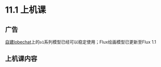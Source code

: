 # 11.1 上机课

## 广告

[自建lobechat](https://lobechat.pku3d.com/)上的`o1`系列模型已经可以稳定使用；Flux绘画模型已更新至Flux 1.1

## 上机课内容


<Cards>
  <Cards.Card
    title="View Notebook Online"
    arrow
    href="https://notebook.pku3d.com/?kernel=python3&ipynb=eJzVWutzE0cS_1emRFHYjhDalx7mlCoqlQ9cJXephLt8sByyltf2Emml0q6JXC5XmYexDTYyARsw5mEChkrwI8dLfuE_JtqV9Il_4bpnVquVtIrBMld1Lpdmd6a7p6fnNz3dMzvqSyjJpO7r7hn1pRRD7pcN2dc9Ouan9WeNkYzi6_al5OxP_emfNZ_fp6eHswmsO0K-GTGG0pr1aMfcyZszC-V3N83JrbgW144cIebDLWvpBVZNPHU3HCGszjfmr-vQZ2SHdUPp93UPyEldaeg_ke5X3H1nsqpmdMR9sbo_wgVs6ebq7dKLlWLhP6SeIu7rjGsyiRFVywwbHZ2kqk5xe9u6nHfY4lq1h-LuI0ZRWrxs3Vl_v7MY9_mJ3ImjaaEFHyBmYcXKz5WebDHeBi0a1Yj7yutvGSWVj2qBBFbD5LSlkFA1i_V6rXRx05rfaGWWgWRaNjps49Ss4_C1pYboqDH_qlkHt1G8VGA873emzI375fV5Vlu5_4A1vN-ZKT-7aK4_tK4-rdy6-35nen9VAVBKTkkMG2paO5tID2uGr5vz-9LDBvTNVoQmpxBuutEPtb5qWxWVupFV5BRUG0oOeD8ejVqzaiSufTycvOToepOk_XGg0WWp2MP-t5wcVr7MZtNZNNV5fKNrcTjZT7S0QRJp7bySNQjYQdUGiZFm-Okmx3RdP9ZkLsWWZGTlhNInJ34CE_viw8Eg19cTPClwqeOH91cVi7Pj7qI2JIeC7PN3pqou6UildYNklYSiweDlZJIkZd1AHH0BvorU-uFTp7UertdPkqqmEC7o9AWrgz1ySMTkh2ua2E9C5KR0ko-kKICrddFUh7uZ48VU3FdrbGzzAH1LWrccew03aRn9JFp-NEA_aAy1AdC5ADh87p4EItcPQeRSLsENwzspCimKaofipOj0Dm3V4Yr1KjFG6sU-mBEqO_eprFMuFDoZFFLNPtrpL-gJOI77fwAcJ_wvALfflvShcNvfy3STD_abvWO9DcHRh0RjEFkVC-PWi2Vr_Jkd0xTGzanbMKz2Yi05qYLXi5EeujHnOslAOkty8FINogJ6JqliMNXr7Nbmk8Vi4TfbqObmm_LuC2v2sTU1BwqVl5_vuzdjlxgN2F1j0ZGSMxAWGP7Gbl1Bwj7dEjMPu_B46dmseeWu9XL-w9TwChOkdsIEj826h_MT3k-EXs-tvEf0E8lPQr24Px8QGywGP5yom8R9gXNpVevogaHVIYJarJfOCDM5zIAT_VTTgCYxOLMgqWrwv2RvPYf-g4iDuLEyftvMvzWnrlQWb3nNdbiduRaJREJxrVr4JX_owJNISts3zY135i8zlduvQFnr0VtIvKppFUu4rJWL5t7rw06umK3A7HR1bbgcJMbsjJ7jW8T-VeYnnsyyvw8WOMf7OanKDFUtRNGayvad8tqT4vZTWNrl5RmYTWYXT63kz_qcZ8RBaekhrKvi9nhxc6pyadf6zzJTz5y7_X7nocPV1ee57COHkx20NqfG8e6ovbXpgJCgxT7eNhofRuNykWAb3sQRf9hIcwQ3zOYREo9niXnvQXl3BdasuXLRerBkTs9W7j-2lqbNKxPm2ibUF3cWy29f4jKf2jB3bwIBSlu8DL-VlQUmRqtp_-f4RYewuDtb2l1DcBSuwdQAActG4z6O5zmBA0bY9LU-u0oAfXj49aFQ6-Vz63KejSbRCRtPsTALqpjrO-XJV5XH980nC-jNabdxLcFEcCKIlPA3i1L6aa0ohfDFhqED3T4_tMXjQUHogfACBmGwLst7d5muhDVCwFfDfsJ56vdEc_Rw0Ow1ZZptMwAaGMkJ4FD1Zs1ryRHahJpEQzu0sdlN_mauLRY3px2Pydz7JwCs0xXrocm7Edu9Eb7m3wj4PD_RlQydcr_bXQE9ktZaSRJ_WrnW-nF6esC4D0wNgQRzN4wQ4GnOTJhzv9fcBKwR6my6MfBRbDSyoyi3t4TF5tLVoXMjk3VXU23xMusUmtwoBcGn_vHdaVirQGTdeVd6slV5vFSedp29mfceFQtbzZKa1Yelb02Pg9_DztdeWwuTsM_jCpzcKl3fMJeeFwtXMTpeew1CzLnr4DZABc8DoEM6AWqNC1gbfgQDePAkTDX9qXP6LSdV-7iZhL3Eve5azotRW4Kf1uIHDnzMQqH87ELDQbO1sEnjPxb-BCAGTcmwydsVzgn0-ipQHc6qt6ZuWJdewthgzJXJGTI6Rqz8LyzTghkx83cqk3mIQm1VeEnqZOoQSEzM_EVs1TBNm7VmJtHCdMtBS85Ms527srxlbuVrKwB6GB2rSaSJivl0F9coPBcWSvMzgGO6P7pFugRwICFYL8JmoyJscVU9K-OL5b1Jc-Jl5dYazCfoXHfoOzqYVRQDclYQasjZQcVwSa62xdxaMqqYW1mvVSe0tRc1zgsY3mtiNKYWsVXZ5_Wgmw_MxPyGNbtW-mPbfHCtPeCBrOqpTnHvfmn-rrmRx-fdWRabcCcEQsCRBgMC_QsEAq7J6g6IA675kTtrkTCbbZYol_fumVN2quzm7nPxckGaRRW3Zhi1my431gB5TLdmL5gTq820aS_aid-bCRMuwhCj-5emon1KOwulRxcwbKOZXMOQzCfP2KjYjuIW6Xf3zYlhMSKExDBbPKW778BPW-u3mtkC_FEXYzDASzbLsxvm6kp5bQM7c-ehyKK4bccLEM2EI1F7nS5NW_NTwAT61zMNtmaC-BSDyeWnQTdLMFTP0TTB5vpmZXeuWLhuLv9uTky4ef_G1XsF8-0Ko2bOoEb4eSNh_qU34Q-NhH9MFAur3rRdjcQJ2UAaxNjuXunW8y6msZev4IV2fAVbKjQDCnJgzYGBuCaEISU6RYNVPwDDD8jwAzTgVQoEg0eBNMALymfBCH1iD0HYMXkqx7GcfV8ACQb7q1kKa9zmoFRdXV0wavjtauNEgOLWzL89Wn8M8Cl3vaO6565HjuJ-0nCN6qNApK6K51nyJAQ4kZOifKiGB2w_2s9C5aMDVBSNhDsdP1VzqGxkEMjAVgU4geCiJofyB3gmwTuDF4KHudE0DNdz07EHz0ZnD16omeLgcz9w3D4_fr8zZV1_Xp6do7eeca3nmy-_OR4Uo5HejiHDyOjdJ05klIweyNDr-kA6O4jvlOJEJ2G1oEsIojRzZx4GgEI-J2eGVJ2AKAJFf1Y9r2ikb4QYQwrpV3Q1q-C59ZB8XiEy0dVUJqlkyc_yCD3NpqvaPt7W8VyQfSkQAJkKUXKqjnECUuskPWCT0yoZxCoq9JEl9LaQZLJpTcEj34Ek8PUl4RlqE8OpPiWrp1NK4FPhfqAJ-M2TS0blMRviDhNO96hMPiPcGJvy0b4mGlYNHh-3Z2-YiocIUw_F6WpkyBTqkInLsm1oVg9EilvXKsub1Edu7EK3lQt75sQs6IW79LUXeOp6ZYL5ewRe_u2f4xecptLqdGl601q7Cku8sjReXrnAUkVMJ-iCwyt_WgMRa-n5Ncw9CivW_aeYq-xNAD0ybm2XLh1Kzg_TNqTE48eSSTKYRpCPHtOHZIDskKweG3Pl25QQr0qy6f7hhKKTITWlK8kBYDgN_ClyJp2iDLDXWau_lpbX9ueM-04zxrivjtNze2wHOUNKbYDO8OKat1pVnfZrbkbRgSfA2zrxmn3ijoUqt-6W19e9LCQ2LK7q5w7fjWiGnGv63mFYU3IZJQHqksSQnJXhKUvkAfyl1_uJtAa-a1jGLlwUHSIfCoUlMchx4HmrnwJ0fuxXEaEUIV5fF4ii83mBm7j5SwN6IYnhSDtm9BC773cT-PdDC31cpq5RuNq7a70czPyAugNeo0IifcOauoNei7mmH6sb7Y_gnn5kV0ydP9IzRbxTgq0XQnNzJw_-CKjZoWZx-1dIUkq3HlpTc8XN-_T_DuxMQN9uRtggDiJY2BBV3GSzsF6VDs5PIFvrZlEotp2ra1M_46qNdaAYPTfWNaqOxUbVrnNjdWeAcYN6txq1547VltvhurgYB_1oXBcf4-MGD4XI3oWYgO9CLBQ3BCiirFrEdh6KCFaLMQ64RCxDrF2KSdguxSDGBwIoJSSQYjy8S1hKjDCEgnkoUIKAZQQJQzFeRMJQTACGEJa25HAsjAzhGGyQwBCO8RwyQBlBhnBMkJAhHBNBYBhLW-UI6spDwdGhRGgPIpQCj4yRmEh7gjKCjJGYBHQRKEO2KaI4eB4Kjg46GuPDKCBKVZOgFGnP0ZgkooBoLCSggGgsDB1EoYxQG7frjj0gWA3A6R2JfTVsI8d-Q4SpYzlAWRVhLbDZy26T6wANeO71PjeS2oqTuBzCTuOhQNDlEHSaAG9gNwHecJ5yCDlNhEqcLahEeEAlBVyOAk6ToBVML0Erwk3CZvouMrjlKNy0EJCByBCS8VgKdCZDSCZiKTGw5SjYtDCQwwSHkRwnFMgRamEkR4QguYRliEEtR6GmRYANmiPIhgBCNhFLkQItAmwItAiyUbowA1qOAk2LAjvALIrsESwFCrMosoewlCjMosCOMIsCO8IsCuwUZjkKswNGjuSfGUX7-3D_oGJ_RVwsXLWWtsrjl8rr8_jp57txc_NV5fEdO9NxjoZL2zetB0ssQ6S5fYCc-oJ0nEoklAwAu7ObQIRobuXLe3PgnVnwhPEjPUhmzMXCdevRpDl5pbR6y1qeMtdmzAnqzSdf_Tl-EVASIN-fIh3fQ0IySE5p-s9KtkEsyrn_EG8hd6_8hWS8G6yJFSAp-upL0nFGTSnkKzWlGuTLXEJR-pu1vv2mcvtV-c0ExLvFrStghdK9tfKzy-baIl4u0tbK3Tlz6g0VLAbI1yj4ayWVzo60Es22OIypr0yYq3daSWetLulSgHwLwr-FVYiK053cEUozD1TZjswLq2b-BmyGKJeGE-wGt3L3SeXeG1YDWytk-aXty-U3V0vzMxD8025CAfIFdPNFOpVRk2yLr-_KWvqtfGkXv_C5-rC0s1Bev0G_6IBUoICXHTQdZD1YUwulnS1z44aTHJhbN62FyeI2GxFLIyGHNG88L21fKm4-orm0nR7b6eXy8_K7d7DXMwKWX2N6bWfWgN5ziN5AQjvRJ-tq4izELtkTnbAa_HUO9yclqylJHeIafOtX9UxSHjlre69v7IwclkYSPOCwPEijYFoLdTYVexcgnHCozkKanEaB6LJTKhrqbAq9d7fjGVVHzHlIoMGekGuChAE1qYCuhqKxOh-ErECTgrm11yu6zBO5495a4Huf_VUbDjmdhRDM3ZoZGUwpmqGfhSyetqhV9V2K-CDp5ANh39gYimOnAhCt117OplQNYuVufuy_wLPk5w"
    target='_blank'
  />
</Cards>